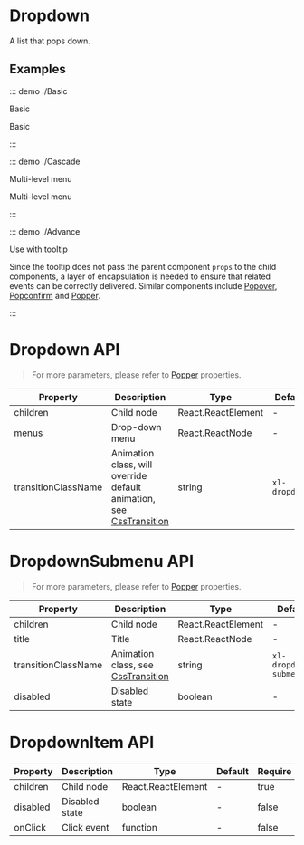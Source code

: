 # Dropdown

A list that pops down.

## Examples

::: demo ./Basic

Basic

Basic

:::

::: demo ./Cascade

Multi-level menu

Multi-level menu

:::

::: demo ./Advance

Use with tooltip

Since the tooltip does not pass the parent component `props` to the child components, a layer of encapsulation is needed to ensure that related events can be correctly delivered. Similar components include [Popover](/components/popover), [Popconfirm](/components/Popconfirm) and [Popper](/components/Popper).

:::

# Dropdown API

> For more parameters, please refer to [Popper](/components/Popper) properties.

| Property | Description | Type | Default | Require |
| --- | --- | --- | --- | --- |
| children | Child node | React.ReactElement | - | true |
| menus | Drop-down menu | React.ReactNode | - | true |
| transitionClassName | Animation class, will override default animation, see [CssTransition](/components/CssTransition) | string | `xl-dropdown` | false |

# DropdownSubmenu API

> For more parameters, please refer to [Popper](/components/Popper) properties.

| Property | Description | Type | Default | Require |
| --- | --- | --- | --- | --- |
| children | Child node | React.ReactElement | - | true |
| title | Title | React.ReactNode | - | true |
| transitionClassName | Animation class, see [CssTransition](/components/CssTransition) | string | `xl-dropdown-submenu` | false |
| disabled | Disabled state | boolean | - | false |

# DropdownItem API

| Property | Description    | Type               | Default | Require |
| -------- | -------------- | ------------------ | ------- | ------- |
| children | Child node     | React.ReactElement | -       | true    |
| disabled | Disabled state | boolean            | -       | false   |
| onClick  | Click event    | function           | -       | false   |
